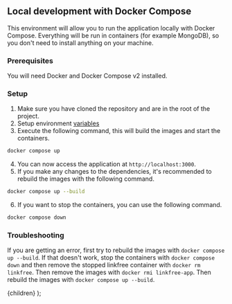 
## Local development with Docker Compose

This environment will allow you to run the application locally with Docker Compose. Everything will be run in containers (for example MongoDB), so you don't need to install anything on your machine.

### Prerequisites

You will need <Link href="https://docs.docker.com/compose/">Docker and Docker Compose v2</Link> installed.

### Setup

1. Make sure you have cloned the repository and are in the root of the project.
2. Setup environment [variables](/docs/environments/environment-variables)
3. Execute the following command, this will build the images and start the containers.

```bash
docker compose up
```

4. You can now access the application at `http://localhost:3000`.
5. If you make any changes to the dependencies, it's recommended to rebuild the images with the following command.

```bash
docker compose up --build
```

6. If you want to stop the containers, you can use the following command.

```bash
docker compose down
```

### Troubleshooting

If you are getting an error, first try to rebuild the images with `docker compose up --build`. If that doesn't work, stop the containers with `docker compose down` and then remove the stopped linkfree container with `docker rm linkfree`. Then remove the images with `docker rmi linkfree-app`. Then rebuild the images with `docker compose up --build`.

  <DocsLayout title="LinkFree Local Development with Docker Compose Documentation">
    {children}
  </DocsLayout>
);
